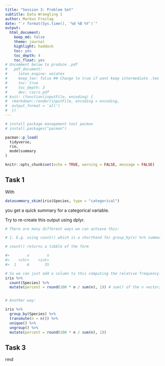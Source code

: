 ```yaml
---
title: "Session 3: Problem Set"
subtitle: Data Wrangling I
author: Markus Freitag
date: "`r format(Sys.time(), '%d %B %Y')`"
output: 
  html_document:
    keep_md: false
    theme: journal
    highlight: haddock
    toc: yes
    toc_depth: 4
    toc_float: yes
# Uncomment below to produce .pdf
#   pdf_document:
#     latex_engine: xelatex
#     keep_tex: false ## Change to true if want keep intermediate .tex file
#     toc: true
#     toc_depth: 3
#     dev: cairo_pdf
# knit: (function(inputFile, encoding) {
#  rmarkdown::render(inputFile, encoding = encoding,
#  output_format = 'all')
#  })
---
```


```r
# install package management tool pacman
# install.packages("pacman")

pacman::p_load(
  tidyverse,
  rio,
  modelsummary
)

knitr::opts_chunk$set(echo = TRUE, warning = FALSE, message = FALSE)
```

## Task 1

With
```r

datasummary_skim(iris$Species, type = "categorical")

```
you get a quick summary for a categorical variable. 

Try to re-create this output using dplyr.

```r

# There are many different ways we can achieve this:

# 1. E.g. using count() which is a shorthand for group_by(x) %>% summarise(n = n())

# count() returns a tibble of the form

#>        x        n
#>    <chr>    <int>
#>  1     A       35

# So we can just add a column to this computing the relative frequency:
iris %>%
  count(Species) %>%
  mutate(percent = round(100 * n / sum(n), 1)) # sum() of the n vector/variable


# Another way:

iris %>%
  group_by(Species) %>%
  transmute(n = n()) %>%
  unique() %>%
  ungroup() %>%
  mutate(percent = round(100 * n / sum(n), 1))

```



## Task 3


rmd